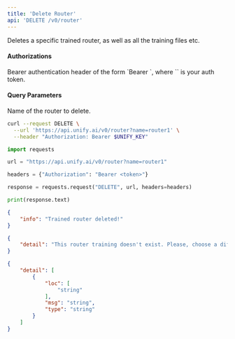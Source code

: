 ```yaml
---
title: 'Delete Router'
api: 'DELETE /v0/router'
---
```

Deletes a specific trained router, as well as all the training files etc.

#### Authorizations

<ParamField header="Authorization" type="string" required="true">
  Bearer authentication header of the form `Bearer <token>`, where `<token>` is your auth token.
</ParamField>

#### Query Parameters

<ParamField query="name" type="string" required="true">
Name of the router to delete.
</ParamField>

<RequestExample>

```bash cURL
curl --request DELETE \
  --url 'https://api.unify.ai/v0/router?name=router1' \
  --header "Authorization: Bearer $UNIFY_KEY"
```

```python Python
import requests

url = "https://api.unify.ai/v0/router?name=router1"

headers = {"Authorization": "Bearer <token>"}

response = requests.request("DELETE", url, headers=headers)

print(response.text)
```

</RequestExample>
<ResponseExample>

```json 200
{
    "info": "Trained router deleted!"
}
```

```json 400
{
    "detail": "This router training doesn't exist. Please, choose a different one or trigger the training first."
}
```

```json 422
{
    "detail": [
        {
            "loc": [
                "string"
            ],
            "msg": "string",
            "type": "string"
        }
    ]
}
```

</ResponseExample>
